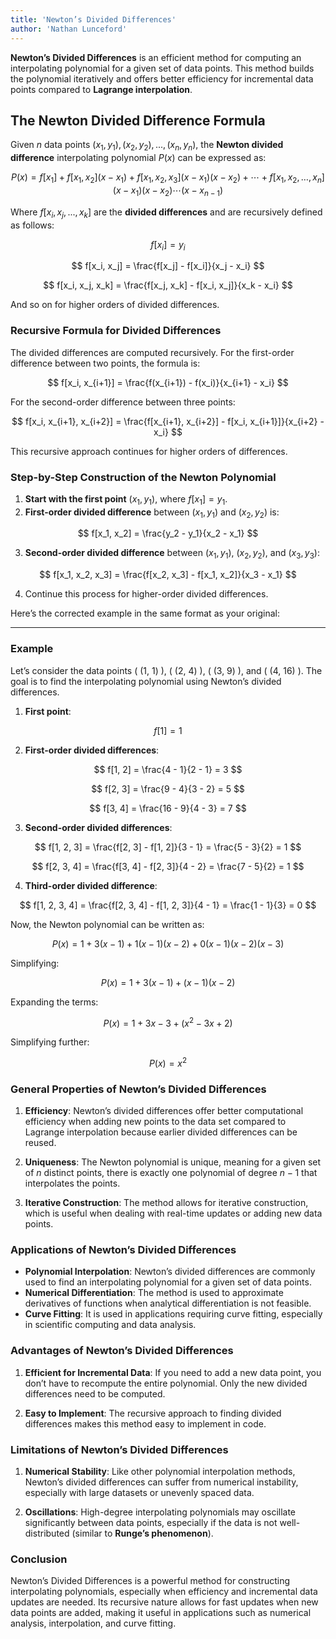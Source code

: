 ```yaml
---
title: 'Newton’s Divided Differences'
author: 'Nathan Lunceford'
---
```


**Newton’s Divided Differences** is an efficient method for computing an interpolating polynomial for a given set of data points. This method builds the polynomial iteratively and offers better efficiency for incremental data points compared to **Lagrange interpolation**.

## The Newton Divided Difference Formula

Given $n$ data points $(x_1, y_1), (x_2, y_2), ..., (x_n, y_n)$, the **Newton divided difference** interpolating polynomial $P(x)$ can be expressed as:

$$
P(x) = f[x_1] + f[x_1, x_2](x - x_1) + f[x_1, x_2, x_3](x - x_1)(x - x_2) + \cdots + f[x_1, x_2, \ldots, x_n](x - x_1)(x - x_2)\cdots(x - x_{n-1})
$$

Where $f[x_i, x_j, ..., x_k]$ are the **divided differences** and are recursively defined as follows:

$$
f[x_i] = y_i
$$

$$
f[x_i, x_j] = \frac{f[x_j] - f[x_i]}{x_j - x_i}
$$

$$
f[x_i, x_j, x_k] = \frac{f[x_j, x_k] - f[x_i, x_j]}{x_k - x_i}
$$

And so on for higher orders of divided differences.

### Recursive Formula for Divided Differences

The divided differences are computed recursively. For the first-order difference between two points, the formula is:

$$
f[x_i, x_{i+1}] = \frac{f(x_{i+1}) - f(x_i)}{x_{i+1} - x_i}
$$

For the second-order difference between three points:

$$
f[x_i, x_{i+1}, x_{i+2}] = \frac{f[x_{i+1}, x_{i+2}] - f[x_i, x_{i+1}]}{x_{i+2} - x_i}
$$

This recursive approach continues for higher orders of differences.

### Step-by-Step Construction of the Newton Polynomial

1. **Start with the first point** $(x_1, y_1)$, where $f[x_1] = y_1$.
2. **First-order divided difference** between $(x_1, y_1)$ and $(x_2, y_2)$ is:

$$
f[x_1, x_2] = \frac{y_2 - y_1}{x_2 - x_1}
$$

3. **Second-order divided difference** between $(x_1, y_1)$, $(x_2, y_2)$, and $(x_3, y_3)$:

$$
f[x_1, x_2, x_3] = \frac{f[x_2, x_3] - f[x_1, x_2]}{x_3 - x_1}
$$

4. Continue this process for higher-order divided differences.

Here’s the corrected example in the same format as your original:

---

### Example

Let's consider the data points \( (1, 1) \), \( (2, 4) \), \( (3, 9) \), and \( (4, 16) \). The goal is to find the interpolating polynomial using Newton's divided differences.

1. **First point**:

$$
f[1] = 1
$$

2. **First-order divided differences**:

$$
f[1, 2] = \frac{4 - 1}{2 - 1} = 3
$$

$$
f[2, 3] = \frac{9 - 4}{3 - 2} = 5
$$

$$
f[3, 4] = \frac{16 - 9}{4 - 3} = 7
$$

3. **Second-order divided differences**:

$$
f[1, 2, 3] = \frac{f[2, 3] - f[1, 2]}{3 - 1} = \frac{5 - 3}{2} = 1
$$

$$
f[2, 3, 4] = \frac{f[3, 4] - f[2, 3]}{4 - 2} = \frac{7 - 5}{2} = 1
$$

4. **Third-order divided difference**:

$$
f[1, 2, 3, 4] = \frac{f[2, 3, 4] - f[1, 2, 3]}{4 - 1} = \frac{1 - 1}{3} = 0
$$

Now, the Newton polynomial can be written as:

$$
P(x) = 1 + 3(x - 1) + 1(x - 1)(x - 2) + 0(x - 1)(x - 2)(x - 3)
$$

Simplifying:

$$
P(x) = 1 + 3(x - 1) + (x - 1)(x - 2)
$$

Expanding the terms:

$$
P(x) = 1 + 3x - 3 + (x^2 - 3x + 2)
$$

Simplifying further:

$$
P(x) = x^2
$$

### General Properties of Newton's Divided Differences

1. **Efficiency**: Newton’s divided differences offer better computational efficiency when adding new points to the data set compared to Lagrange interpolation because earlier divided differences can be reused.

2. **Uniqueness**: The Newton polynomial is unique, meaning for a given set of $n$ distinct points, there is exactly one polynomial of degree $n-1$ that interpolates the points.

3. **Iterative Construction**: The method allows for iterative construction, which is useful when dealing with real-time updates or adding new data points.

### Applications of Newton’s Divided Differences

- **Polynomial Interpolation**: Newton’s divided differences are commonly used to find an interpolating polynomial for a given set of data points.
- **Numerical Differentiation**: The method is used to approximate derivatives of functions when analytical differentiation is not feasible.
- **Curve Fitting**: It is used in applications requiring curve fitting, especially in scientific computing and data analysis.

### Advantages of Newton’s Divided Differences

1. **Efficient for Incremental Data**: If you need to add a new data point, you don’t have to recompute the entire polynomial. Only the new divided differences need to be computed.

2. **Easy to Implement**: The recursive approach to finding divided differences makes this method easy to implement in code.

### Limitations of Newton’s Divided Differences

1. **Numerical Stability**: Like other polynomial interpolation methods, Newton’s divided differences can suffer from numerical instability, especially with large datasets or unevenly spaced data.

2. **Oscillations**: High-degree interpolating polynomials may oscillate significantly between data points, especially if the data is not well-distributed (similar to **Runge's phenomenon**).

### Conclusion

Newton’s Divided Differences is a powerful method for constructing interpolating polynomials, especially when efficiency and incremental data updates are needed. Its recursive nature allows for fast updates when new data points are added, making it useful in applications such as numerical analysis, interpolation, and curve fitting.
